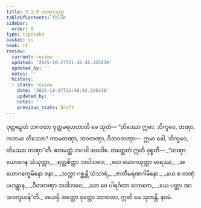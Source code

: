 ```yaml
---
title: 3.1.9 တဏှာသုတ္တ
tableOfContents: false
sidebar:
  order: 9
type: tipitaka
basket: su
book: it
review:
  current: review
  updated: '2025-10-27T21:48:42.325430'
  updated_by: ''
  notes: ''
  history:
  - state: review
    date: '2025-10-27T21:48:42.325430'
    updated_by: ''
    notes: ''
    previous_state: draft
---
```



<ReviewStatus review={frontmatter.review} showDetails={true} />

<HypothesisAnnotation frontmatter={frontmatter} />

<DynamicBreadcrumb />

<Division number="58" book="it" e="ch" v="18" p="229">

<Paragraph number="373" book="it">
ဝုတ္တဉှေတံ ဘဂဝတာ ဝုတ္တမရဟတာတိ မေ သုတံ—
</Paragraph>

<Paragraph number="374" book="it">
“တိဿော ဣမာ, ဘိက္ခဝေ, တဏှာ. ကတမာ တိဿော? ကာမတဏှာ, ဘဝတဏှာ, ဝိဘဝတဏှာ—  ဣမာ ခေါ, ဘိက္ခဝေ, တိဿော တဏှာ”တိ. ဧတမတ္ထံ ဘဂဝါ အဝေါစ. တတ္ထေတံ ဣတိ ဝုစ္စတိ—
</Paragraph>

<Paragraph number="375" type="verses" book="it">
_“တဏှာယောဂေန သံယုတ္တာ,_  
_ရတ္တစိတ္တာ ဘဝါဘဝေ;_  
_တေ ယောဂယုတ္တာ မာရဿ,_  
_အယောဂက္ခေမိနော ဇနာ;_  
_သတ္တာ ဂစ္ဆန္တိ သံသာရံ,_  
_ဇာတီမရဏဂါမိနော._  

</Paragraph>

<Paragraph number="376" type="verses" book="it">
_ယေ စ တဏှံ ပဟန္တွာန,_  
_ဝီတတဏှာ ဘဝါဘဝေ;_  
_တေ ဝေ ပါရင်္ဂတာ လောကေ,_  
_ယေ ပတ္တာ အာသဝက္ခယန်”တိ._  

</Paragraph>

<Paragraph number="377" book="it">
အယမ္ပိ အတ္ထော ဝုတ္တော ဘဂဝတာ, ဣတိ မေ သုတန္တိ.

</Paragraph>
</Division>

<Paragraph number="378" type="center" book="it">
နဝမံ.
</Paragraph>